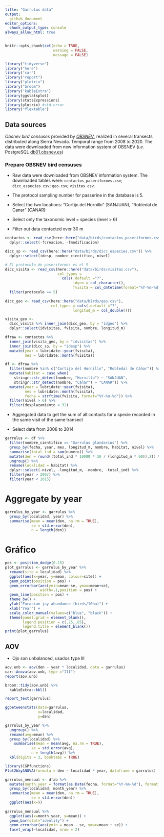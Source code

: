 ```yaml
---
title: "Garrulus data"
output: 
  github_document
editor_options: 
  chunk_output_type: console
always_allow_html: true
---
```

```r
knitr::opts_chunk$set(echo = TRUE, 
                      warning = FALSE, 
                      message = FALSE)
```


```r
library("tidyverse")
library("here")
library("car")
library("report")
library("plotrix")
library("broom")
library("kableExtra")
library(ggstatsplot)
library(statsExpressions)
library(plotrix) #std.error 
library("flextable")
```


## Data sources

*Obsnev bird censuses* provided by [*OBSNEV*](https://obsnev.es/), realized in several transects distributed along Sierra Nevada. Temporal range from 2008 to 2020. The data were downloaded from new information system of OBSNEV (*i.e.* PostgreSQL [db01.obsnev.es](db01.obsnev.es))
  
### Prepare OBSNEV bird censuses 

- Raw data were downloaded from OBSNEV information system. The downloaded tables were: 
`contactos_paseriformes.csv`; `dicc_especies.csv`; `geo.csv`; `visitas.csv`. 

- The protocol sampling number for passerine in the database is 5. 

- Select the two locations: "Cortijo del Hornillo" (SANJUAN), "Robledal de Canar" (CANAR)

- Select only the taxonomic level = species (level > 6) 

- Filter out data contacted over 30 m 

```r
contactos <- read_csv(here::here("data/birds/contactos_paseriformes.csv")) %>% 
  dplyr::select(-fcreacion, -fmodificacion)

dicc_sp <- read_csv(here::here("data/birds/dicc_especies.csv")) %>% 
  dplyr::select(idesp, nombre_cientifico, nivel)

# El protocolo de paseriformes es el 5
dicc_visita <- read_csv(here::here("data/birds/visitas.csv"), 
                        col_types = 
                          cols(.default ="?", 
                               idgeo = col_character(), 
                               fvisita = col_datetime(format="%Y-%m-%d %H:%M:%S"))) %>%
  filter(protocolo == 5) 
  
dicc_geo <- read_csv(here::here("data/birds/geo.csv"), 
                     col_types = cols(.default ="?", 
                               longitud_m = col_double()))

visita_geo <- 
  dicc_visita %>% inner_join(dicc_geo, by = "idgeo") %>% 
  dplyr::select(idvisitas, fvisita, nombre, longitud_m) 

dfraw <- contactos %>% 
  inner_join(visita_geo, by = "idvisitas") %>% 
  inner_join(dicc_sp, by = "idesp") %>% 
  mutate(year = lubridate::year(fvisita), 
         mes = lubridate::month(fvisita))

df <- dfraw %>% 
  filter(nombre %in% c("Cortijo del Hornillo", "Robledal de Cáñar")) %>% 
  mutate(habitat = case_when(
    stringr::str_detect(nombre, "Hornillo") ~ "SANJUAN",
    stringr::str_detect(nombre, "Cáñar") ~ "CANAR")) %>% 
  mutate(year = lubridate::year(fvisita), 
         mes = lubridate::month(fvisita),
         fecha = strftime(fvisita, format="%Y-%m-%d")) %>% 
  filter(nivel > 6) %>% 
  filter(desplazamiento < 31)

```


- Aggregated data to get the sum of all contacts for a specie recorded in the same visit of the same transect

- Select data from 2008 to 2014 

```r
garrulus <- df %>% 
  filter(nombre_cientifico == "Garrulus glandarius") %>% 
  group_by(fecha, year, mes, longitud_m, nombre, habitat, nivel) %>%
  summarise(total_ind = sum(numero)) %>%  
  mutate(den = round((total_ind * 10000 * 10 / (longitud_m * 60)),2)) %>% 
  ungroup() %>% 
  rename(localidad = habitat) %>% 
  dplyr::select(-nivel, -longitud_m, -nombre, -total_ind) %>% 
  filter(year > 2007) %>% 
  filter(year < 2015)
```

# Aggregate by year 
```r
garrulus_by_year <- garrulus %>% 
  group_by(localidad, year) %>% 
  summarise(mean = mean(den, na.rm = TRUE), 
            se = std.error(den), 
            n = length(den)) 
```

# Gráfico 

```r
pos <- position_dodge(0.15)
plot_garrulus <- garrulus_by_year %>% 
  rename(site = localidad) %>% 
  ggplot(aes(x=year, y=mean, colour=site)) + 
  geom_point(position = pos) +
  geom_errorbar(aes(ymin=mean-se, ymax=mean+se), 
                width=.1,position = pos) +
  geom_line(position = pos) + 
  theme_bw() +
  ylab("Eurasian jay abundance (birds/10ha)") + 
  xlab("Year") + 
  scale_color_manual(values=c("blue", "black")) + 
  theme(panel.grid = element_blank(),
        legend.position = c(.25,.85), 
        legend.title = element_blank()) 
print(plot_garrulus)
```

## AOV 
- Ojo son unbalanced, usados type III 

```r
aov.unb <- aov(den ~ year * localidad, data = garrulus)
car::Anova(aov.unb, type ="III")
report(aov.unb)
```

```r
broom::tidy(aov.unb) %>% 
  kableExtra::kbl()
```

```r
report_text(garrulus)
```


```r
ggbetweenstats(data=garrulus, 
               x=localidad, 
               y=den)
```

```r
garrulus_by_year %>% 
  ungroup() %>% 
  rename(avg=mean) %>% 
  group_by(localidad) %>% 
    summarise(mean = mean(avg, na.rm = TRUE), 
            se = std.error(avg), 
            n = length(avg)) %>% 
  kbl(digits = 3, booktabs = TRUE)
```




 







```r
library(CGPfunctions)
Plot2WayANOVA(formula = den ~ localidad * year, dataframe = garrulus)
```

```r
garrulus_mensual <- dfab %>%  
  mutate(month_year = format(as.Date(fecha, format="%Y-%m-%d"), format = "%Y-%m")) %>% 
  group_by(localidad, month_year) %>% 
  summarise(mean = mean(den, na.rm = TRUE), 
            se = std.error(den))
  ggplot(aes(x=))
  
garrulus_mensual %>% 
  ggplot(aes(x=month_year, y=mean)) +
  geom_bar(stat="identity") + 
  geom_errorbar(aes(ymin = mean - se, ymax=mean + se)) + 
  facet_wrap(~localidad, nrow = 2)
  
  
```



 
 
 
 


  

